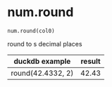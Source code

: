 # num.round { #duckops.num.round }

`num.round(col0)`

round to s decimal places

| duckdb example | result |
| -------------- | ------ |
| round(42.4332, 2) | 42.43 |
